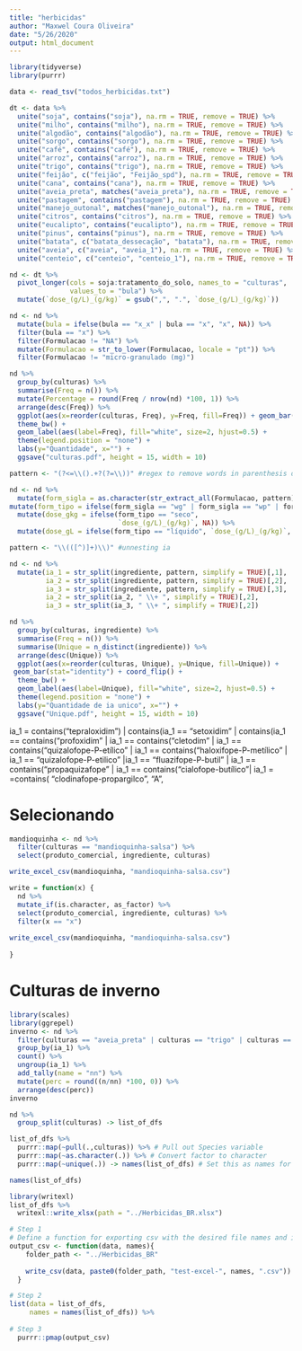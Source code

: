 ```yaml
---
title: "herbicidas"
author: "Maxwel Coura Oliveira"
date: "5/26/2020"
output: html_document
---
```


```r
library(tidyverse)
library(purrr)
```

```r
data <- read_tsv("todos_herbicidas.txt")
```

```r
dt <- data %>% 
  unite("soja", contains("soja"), na.rm = TRUE, remove = TRUE) %>% 
  unite("milho", contains("milho"), na.rm = TRUE, remove = TRUE) %>% 
  unite("algodão", contains("algodão"), na.rm = TRUE, remove = TRUE) %>% 
  unite("sorgo", contains("sorgo"), na.rm = TRUE, remove = TRUE) %>% 
  unite("café", contains("café"), na.rm = TRUE, remove = TRUE) %>% 
  unite("arroz", contains("arroz"), na.rm = TRUE, remove = TRUE) %>% 
  unite("trigo", contains("trigo"), na.rm = TRUE, remove = TRUE) %>% 
  unite("feijão", c("feijão", "Feijão_spd"), na.rm = TRUE, remove = TRUE) %>% 
  unite("cana", contains("cana"), na.rm = TRUE, remove = TRUE) %>%   
  unite("aveia_preta", matches("aveia_preta"), na.rm = TRUE, remove = TRUE) %>%  
  unite("pastagem", contains("pastagem"), na.rm = TRUE, remove = TRUE) %>%  
  unite("manejo_outonal", matches("manejo_outonal"), na.rm = TRUE, remove = TRUE) %>%  
  unite("citros", contains("citros"), na.rm = TRUE, remove = TRUE) %>%  
  unite("eucalipto", contains("eucalipto"), na.rm = TRUE, remove = TRUE) %>% 
  unite("pinus", contains("pinus"), na.rm = TRUE, remove = TRUE) %>% 
  unite("batata", c("batata_dessecação", "batata"), na.rm = TRUE, remove = TRUE) %>% 
  unite("aveia", c("aveia", "aveia_1"), na.rm = TRUE, remove = TRUE) %>%
  unite("centeio", c("centeio", "centeio_1"), na.rm = TRUE, remove = TRUE) %>%  unite("seringueira", contains("seringueira"), na.rm = TRUE, remove = TRUE) 
```






```r
nd <- dt %>% 
  pivot_longer(cols = soja:tratamento_do_solo, names_to = "culturas", 
               values_to = "bula") %>% 
  mutate(`dose_(g/L)_(g/kg)` = gsub(",", ".", `dose_(g/L)_(g/kg)`))
```


```r
nd <- nd %>% 
  mutate(bula = ifelse(bula == "x_x" | bula == "x", "x", NA)) %>% 
  filter(bula == "x") %>% 
  filter(Formulacao != "NA") %>% 
  mutate(Formulacao = str_to_lower(Formulacao, locale = "pt")) %>% 
  filter(Formulacao != "micro-granulado (mg)")
```


```r
nd %>% 
  group_by(culturas) %>% 
  summarise(Freq = n()) %>% 
  mutate(Percentage = round(Freq / nrow(nd) *100, 1)) %>% 
  arrange(desc(Freq)) %>% 
  ggplot(aes(x=reorder(culturas, Freq), y=Freq, fill=Freq)) + geom_bar(stat="identity") + coord_flip() +
  theme_bw() +
  geom_label(aes(label=Freq), fill="white", size=2, hjust=0.5) +
  theme(legend.position = "none") +
  labs(y="Quantidade", x="") +
  ggsave("culturas.pdf", height = 15, width = 10)
```


```r
pattern <- "(?<=\\().+?(?=\\))" #regex to remove words in parenthesis of formulations

nd <- nd %>% 
  mutate(form_sigla = as.character(str_extract_all(Formulacao, pattern))) %>% 
mutate(form_tipo = ifelse(form_sigla == "wg" | form_sigla == "wp" | form_sigla == "sp" | form_sigla == "gr" | form_sigla == "gr", "seco",                                   "líquido")) %>% 
  mutate(dose_gkg = ifelse(form_tipo == "seco", 
                           `dose_(g/L)_(g/kg)`, NA)) %>% 
  mutate(dose_gL = ifelse(form_tipo == "líquido", `dose_(g/L)_(g/kg)`, NA))
```


```r
pattern <- "\\(([^)]+)\\)" #unnesting ia

nd <- nd %>%  
  mutate(ia_1 = str_split(ingrediente, pattern, simplify = TRUE)[,1],
         ia_2 = str_split(ingrediente, pattern, simplify = TRUE)[,2],
         ia_3 = str_split(ingrediente, pattern, simplify = TRUE)[,3],
         ia_2 = str_split(ia_2, " \\+ ", simplify = TRUE)[,2],
         ia_3 = str_split(ia_3, " \\+ ", simplify = TRUE)[,2])
```



```r
nd %>% 
  group_by(culturas, ingrediente) %>% 
  summarise(Freq = n()) %>% 
  summarise(Unique = n_distinct(ingrediente)) %>% 
  arrange(desc(Unique)) %>% 
  ggplot(aes(x=reorder(culturas, Unique), y=Unique, fill=Unique)) + 
 geom_bar(stat="identity") + coord_flip() +
  theme_bw() +
  geom_label(aes(label=Unique), fill="white", size=2, hjust=0.5) +
  theme(legend.position = "none") +
  labs(y="Quantidade de ia unico", x="") +
  ggsave("Unique.pdf", height = 15, width = 10)
```


ia_1 = contains("tepraloxidim") | contains(ia_1 == "setoxidim" | contains(ia_1 == contains("profoxidim" | ia_1 == contains("cletodim" | ia_1 == contains("quizalofope-P-etílico" | ia_1 == contains("haloxifope-P-metílico" | ia_1 == "quizalofope-P-etilico" |ia_1 == "fluazifope-P-butil" | ia_1 == contains("propaquizafope" | ia_1 == contains("cialofope-butílico"| ia_1 = =contains( "clodinafope-propargilco", "A",



# Selecionando 

```r
mandioquinha <- nd %>% 
  filter(culturas == "mandioquinha-salsa") %>% 
  select(produto_comercial, ingrediente, culturas)

write_excel_csv(mandioquinha, "mandioquinha-salsa.csv")
```
```r
write = function(x) {
  nd %>% 
  mutate_if(is.character, as_factor) %>% 
  select(produto_comercial, ingrediente, culturas) %>% 
  filter(x == "x")
  
write_excel_csv(mandioquinha, "mandioquinha-salsa.csv")
  
}

```


# Culturas de inverno

```r
library(scales)
library(ggrepel)
inverno <- nd %>% 
  filter(culturas == "aveia_preta" | culturas == "trigo" | culturas == "centeio" | culturas == "cevada" | culturas == "triticale" | culturas == "aveia") %>% 
  group_by(ia_1) %>% 
  count() %>% 
  ungroup(ia_1) %>% 
  add_tally(name = "nn") %>% 
  mutate(perc = round((n/nn) *100, 0)) %>% 
  arrange(desc(perc))
inverno
```


```r
nd %>% 
  group_split(culturas) -> list_of_dfs
```

```r
list_of_dfs %>%
  purrr::map(~pull(.,culturas)) %>% # Pull out Species variable
  purrr::map(~as.character(.)) %>% # Convert factor to character
  purrr::map(~unique(.)) -> names(list_of_dfs) # Set this as names for list members

names(list_of_dfs)
```

```r
library(writexl)
list_of_dfs %>%
  writexl::write_xlsx(path = "../Herbicidas_BR.xlsx")
```

```r
# Step 1
# Define a function for exporting csv with the desired file names and into the right path
output_csv <- function(data, names){ 
    folder_path <- "../Herbicidas_BR"
    
    write_csv(data, paste0(folder_path, "test-excel-", names, ".csv"))
  }

# Step 2
list(data = list_of_dfs,
     names = names(list_of_dfs)) %>% 
  
# Step 3
  purrr::pmap(output_csv) 
```

